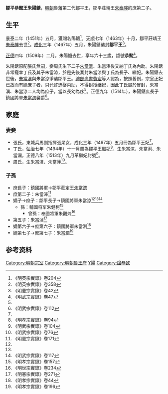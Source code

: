 '''鄒平恭懿王朱陽鎕'''{{BD|1447年||1509年|catIdx=Z朱}}，[[明朝|明朝]]魯藩第二代鄒平王，鄒平莊靖王[[朱泰塍|朱泰塍]]的庶第二子。

==生平==
[[景泰_(年號)|景泰]]二年（1451年）五月，獲賜名陽鎕<ref>《明英宗實錄》卷204</ref>。[[天順_(明朝)|天順]]七年（1463年）十月，鄒平莊靖王[[朱泰塍|朱泰塍]]去世<ref>《明英宗實錄》卷358</ref>。[[成化|成化]]三年（1467年）五月，朱陽鎕襲封'''鄒平王'''<ref name=x42>《明憲宗實錄》卷42</ref>。

[[正德_(明朝)|正德]]四年（1509年）二月，朱陽鎕去世，享年六十三歲，諡號'''恭懿'''<ref>《明武宗實錄》卷47</ref>。

朱陽鎕原配張氏無嗣，妾周氏生下二子[[朱當潩|朱當潩]]、朱當淎後又納丁氏為內助。朱陽鎕非常寵幸丁氏及其子朱當涼，於是先後奏封朱當涼與丁氏為長子、繼妃。朱陽鎕去世後，[[朱當潩|朱當潩]]與朱當涼爭襲鄒平王。[[禮部尚書|禮部尚書]][[費宏|費宏]]等人認為，按照舊例，宗室正妃已故而有嫡庶子者，只允許选娶内助，不得封授继妃，因此丁氏屬於冒封，朱當潩、朱當涼二人均為庶子，當以長幼為序<ref name=w76/>。正德九年（1514年），朱陽鎕庶長子鎮國將軍[[朱當潩|朱當潩]]襲爵<ref>《明武宗實錄》卷112</ref>。

==家庭==
===妻妾===
*張氏，東城兵馬副指揮張杲女，成化三年（1467年）五月冊為鄒平王妃<ref name=x42/>。
*丁氏，[[弘治|弘治]]七年（1494年）十一月冊為鄒平王繼妃<ref name=x94>《明孝宗實錄》卷94</ref>，生朱當涼、朱當浰、朱當瀾，正德八年（1513年）九月革繼妃封號<ref>《明武宗實錄》卷104</ref>。
*周氏，生朱當潩、朱當淎<ref name=w76>《明武宗實錄》卷76</ref>。

===子孫===
*庶長子：鎮國將軍→鄒平莊定王[[朱當潩|朱當潩]]
*庶第二子：朱當淎<ref>《明憲宗實錄》卷171</ref>
*嫡子→庶子：鄒平長子→鎮國將軍朱當涼<ref name=x94/><ref name=w76/><ref>《明武宗實錄》卷117</ref>
**孫：輔國将军朱健柯<ref>《明孝宗實錄》卷157</ref>
***曾孫：奉國將軍朱觀炩<ref>《明世宗實錄》卷234</ref>
*第五子：朱當湞<ref>《明憲宗實錄》卷271</ref>
*嫡第六子→庶第六子：鎮國將軍朱當浰<ref>《明孝宗實錄》卷44</ref>
*嫡第七子→庶第七子：朱當瀾<ref>《明孝宗實錄》卷196</ref>

==参考资料==
{{reflist|3}}

{{s-start}}
{{s-bef|before=父莊靖王[[朱泰塍|朱泰塍]]}}
{{s-ttl|title=[[明朝藩王列表_(魯王系)#鄒平國|明鄒平國國王]]|years=1467年－1509年}}
{{s-aft|after=子莊定王[[朱當潩|朱當潩]]}}
{{end}}

[[Category:明朝宗室|Category:明朝宗室]]
[[Category:明朝魯王府|Category:明朝魯王府]]
[[Category:朱姓|Y陽]]
[[Category:諡恭懿|Category:諡恭懿]]